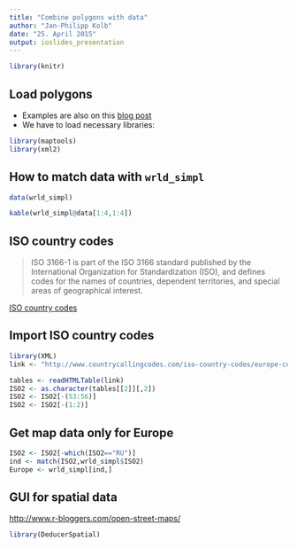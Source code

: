 ```yaml
---
title: "Combine polygons with data"
author: "Jan-Philipp Kolb"
date: "25. April 2015"
output: ioslides_presentation
---
```


```r
library(knitr)
```


## Load polygons

- Examples are also on this [blog post](http://wiekvoet.blogspot.de/2015/04/unemployment-of-europe-in-2014-by-nuts.html)
- We have to load necessary libraries:

```r
library(maptools)
library(xml2)
```

## How to match data with `wrld_simpl`

```r
data(wrld_simpl)
```

```r
kable(wrld_simpl@data[1:4,1:4])
```


## ISO country codes

> ISO 3166-1 is part of the ISO 3166 standard published by the International Organization for Standardization (ISO), and defines codes for the names of countries, dependent territories, and special areas of geographical interest. 

[ISO country codes](https://en.wikipedia.org/wiki/ISO_3166-1)

## Import ISO country codes

```r
library(XML)
link <- "http://www.countrycallingcodes.com/iso-country-codes/europe-codes.php"

tables <- readHTMLTable(link)
ISO2 <- as.character(tables[[2]][,2])
ISO2 <- ISO2[-(53:56)]
ISO2 <- ISO2[-(1:2)]
```


## Get map data only for Europe

```r
ISO2 <- ISO2[-which(ISO2=="RU")]
ind <- match(ISO2,wrld_simpl$ISO2)
Europe <- wrld_simpl[ind,]
```



## GUI for spatial data

<http://www.r-bloggers.com/open-street-maps/>

```r
library(DeducerSpatial)
```

